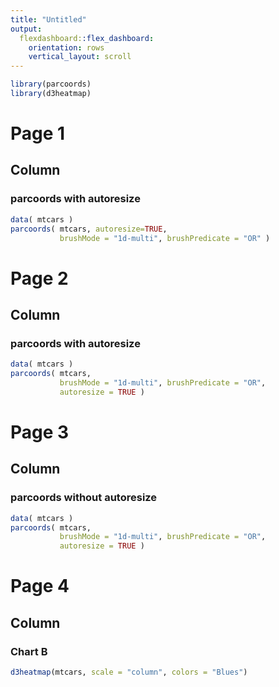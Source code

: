 ---
title: "Untitled"
output:
  flexdashboard::flex_dashboard:
    orientation: rows
    vertical_layout: scroll
---


```{r echo=FALSE, warning=FALSE, message=FALSE}
library(parcoords)
library(d3heatmap)
```

Page 1
==========================

Column
-----------------------------------------------------------------------

### parcoords with autoresize
```{r}
data( mtcars )
parcoords( mtcars, autoresize=TRUE,
           brushMode = "1d-multi", brushPredicate = "OR" )
```

Page 2
==========================

Column
-----------------------------------------------------------------------

### parcoords with autoresize
```{r}
data( mtcars )
parcoords( mtcars,
           brushMode = "1d-multi", brushPredicate = "OR",
           autoresize = TRUE )
```


Page 3
==========================

Column
-----------------------------------------------------------------------

### parcoords without autoresize
```{r}
data( mtcars )
parcoords( mtcars,
           brushMode = "1d-multi", brushPredicate = "OR",
           autoresize = TRUE )
```

Page 4
======================================

Column
-----------------------------------------------------------------------

### Chart B

```{r}
d3heatmap(mtcars, scale = "column", colors = "Blues")
```

